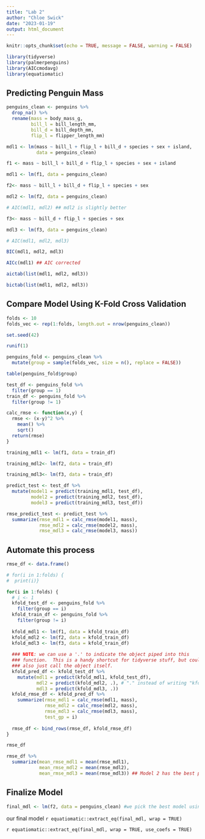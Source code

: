 ```yaml
---
title: "Lab 2"
author: "Chloe Swick"
date: "2023-01-19"
output: html_document
---
```


```r
knitr::opts_chunk$set(echo = TRUE, message = FALSE, warning = FALSE)

library(tidyverse)
library(palmerpenguins)
library(AICcmodavg) 
library(equatiomatic)
```

## Predicting Penguin Mass 

```r
penguins_clean <- penguins %>% 
  drop_na() %>% 
  rename(mass = body_mass_g,
         bill_l = bill_length_mm,
         bill_d = bill_depth_mm,
         flip_l = flipper_length_mm)

mdl1 <- lm(mass ~ bill_l + flip_l + bill_d + species + sex + island,
           data = penguins_clean)
```


```r
f1 <- mass ~ bill_l + bill_d + flip_l + species + sex + island

mdl1 <- lm(f1, data = penguins_clean)

f2<- mass ~ bill_l + bill_d + flip_l + species + sex

mdl2 <- lm(f2, data = penguins_clean)

# AIC(mdl1, mdl2) ## mdl2 is slightly better 

f3<- mass ~ bill_d + flip_l + species + sex

mdl3 <- lm(f3, data = penguins_clean)

# AIC(mdl1, mdl2, mdl3)

BIC(mdl1, mdl2, mdl3)
```


```r
AICc(mdl1) ## AIC corrected 

aictab(list(mdl1, mdl2, mdl3))

bictab(list(mdl1, mdl2, mdl3))
```

## Compare Model Using K-Fold Cross Validation 

```r
folds <- 10 
folds_vec <- rep(1:folds, length.out = nrow(penguins_clean))

set.seed(42)

runif(1)

penguins_fold <- penguins_clean %>% 
  mutate(group = sample(folds_vec, size = n(), replace = FALSE))

table(penguins_fold$group)

test_df <- penguins_fold %>% 
  filter(group == 1)
train_df <- penguins_fold %>% 
  filter(group != 1)
```


```r
calc_rmse <- function(x,y) {
  rmse <- (x-y)^2 %>% 
    mean() %>% 
    sqrt()
  return(rmse)
}

```

```r
training_mdl1 <- lm(f1, data = train_df)

training_mdl2<- lm(f2, data = train_df)

training_mdl3<- lm(f3, data = train_df)

predict_test <- test_df %>% 
  mutate(model1 = predict(training_mdl1, test_df),
         model2 = predict(training_mdl2, test_df),
         model3 = predict(training_mdl3, test_df)) 

rmse_predict_test <- predict_test %>% 
  summarize(rmse_mdl1 = calc_rmse(model1, mass),
            rmse_mdl2 = calc_rmse(model2, mass),
            rmse_mdl3 = calc_rmse(model3, mass))
```



## Automate this process 

```r
rmse_df <- data.frame()

# for(i in 1:folds) {
#  print(i)}

for(i in 1:folds) {
  # i <- 1
  kfold_test_df <- penguins_fold %>%
    filter(group == i)
  kfold_train_df <- penguins_fold %>%
    filter(group != i)
  
  kfold_mdl1 <- lm(f1, data = kfold_train_df)
  kfold_mdl2 <- lm(f2, data = kfold_train_df)
  kfold_mdl3 <- lm(f3, data = kfold_train_df)
  
  ### NOTE: we can use a '.' to indicate the object piped into this
  ### function.  This is a handy shortcut for tidyverse stuff, but could
  ### also just call the object itself.
  kfold_pred_df <- kfold_test_df %>%
    mutate(mdl1 = predict(kfold_mdl1, kfold_test_df),
           mdl2 = predict(kfold_mdl2, .), # "." instead of writing "kfold_test_df" again
           mdl3 = predict(kfold_mdl3, .))
  kfold_rmse_df <- kfold_pred_df %>%
    summarize(rmse_mdl1 = calc_rmse(mdl1, mass),
              rmse_mdl2 = calc_rmse(mdl2, mass),
              rmse_mdl3 = calc_rmse(mdl3, mass),
              test_gp = i)
  
  rmse_df <- bind_rows(rmse_df, kfold_rmse_df)
}

rmse_df

rmse_df %>% 
  summarize(mean_rmse_mdl1 = mean(rmse_mdl1),
            mean_rmse_mdl2 = mean(rmse_mdl2),
            mean_rmse_mdl3 = mean(rmse_mdl3)) ## Model 2 has the best predictive ability 

```

## Finalize Model 

```r
final_mdl <- lm(f2, data = penguins_clean) #we pick the best model using the k-fold analysis, and then reestablish the model using all of the data.
```

our final model 
`r equatiomatic::extract_eq(final_mdl, wrap = TRUE)`


`r equatiomatic::extract_eq(final_mdl, wrap = TRUE, use_coefs = TRUE)`
















